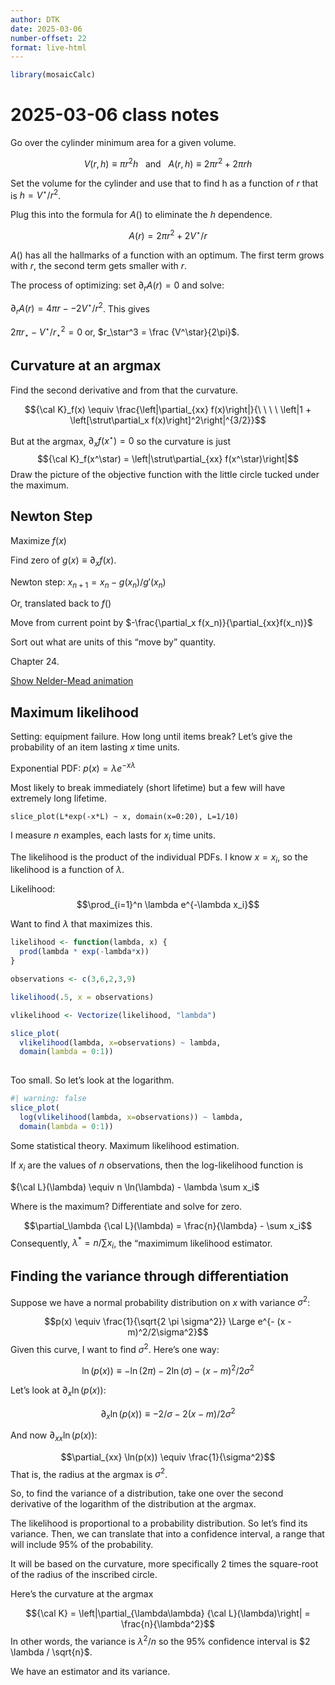 ```yaml
---
author: DTK
date: 2025-03-06
number-offset: 22
format: live-html
---
```


```r
library(mosaicCalc)
```

# 2025-03-06 class notes

Go over the cylinder minimum area for a given volume.

$$V(r, h) \equiv \pi r^2 h \ \ \ \text{and}\ \ \ A(r, h) \equiv 2 \pi r^2 + 2 \pi r h$$

Set the volume for the cylinder and use that to find h as a function of $r$ that is $h = V^\star / r^2$. 

Plug this into the formula for $A()$ to eliminate the $h$ dependence.

$$A(r) = 2 \pi r^2 + 2 V^\star / r$$

$A()$ has all the hallmarks of a function with an optimum. The first term grows with $r$, the second term gets smaller with $r$. 

The process of optimizing: set $\partial_r A(r) = 0$ and solve:

$\partial_r A(r) = 4 \pi r - -2 V^\star /r^2$. This gives

$2 \pi r_\star - V^\star /r^2_\star = 0$ or, $r_\star^3 = \frac {V^\star}{2\pi}$.


## Curvature at an argmax

Find the second derivative and from that the curvature.

$${\cal K}_f(x)  \equiv \frac{\left|\partial_{xx} f(x)\right|}{\ \ \ \ \left|1 + \left[\strut\partial_x f(x)\right]^2\right|^{3/2}}$$

But at the argmax, $\partial_x f(x^\star) = 0$ so the curvature is just 
$${\cal K}_f(x^\star) = \left|\strut\partial_{xx} f(x^\star)\right|$$
Draw the picture of the objective function with the little circle tucked under the maximum. 

## Newton Step


Maximize $f(x)$

Find zero of $g(x) \equiv \partial_x f(x)$.

Newton step: $x_{n+1} = x_n - g(x_n) / g'(x_n)$

Or, translated back to $f()$

Move from current point by $-\frac{\partial_x f(x_n)}{\partial_{xx}f(x_n)}$

Sort out what are units of this "move by" quantity.

Chapter 24.

[Show Nelder-Mead animation](https://www.youtube.com/watch?v=j2gcuRVbwR0) 

## Maximum likelihood

Setting: equipment failure. How long until items break? Let's give the probability of an item lasting $x$ time units.

Exponential PDF: $p(x) = \lambda e^{-x \lambda}$

Most likely to break immediately (short lifetime) but a few will have extremely long lifetime. 

```webr-r
slice_plot(L*exp(-x*L) ~ x, domain(x=0:20), L=1/10)
```


I measure $n$ examples, each lasts for $x_i$ time units.

The likelihood is the product of the individual PDFs. I know $x=x_i$, so the likelihood is a function of $\lambda$. 

Likelihood: $$\prod_{i=1}^n \lambda e^{-\lambda x_i}$$

Want to find $\lambda$ that maximizes this. 

```r
likelihood <- function(lambda, x) {
  prod(lambda * exp(-lambda*x))
}

observations <- c(3,6,2,3,9)

likelihood(.5, x = observations)

vlikelihood <- Vectorize(likelihood, "lambda")

slice_plot(
  vlikelihood(lambda, x=observations) ~ lambda, 
  domain(lambda = 0:1))
  

```

Too small. So let's look at the logarithm.

```r
#| warning: false
slice_plot(
  log(vlikelihood(lambda, x=observations)) ~ lambda, 
  domain(lambda = 0:1))
```

Some statistical theory. Maximum likelihood estimation.

If $x_i$ are the values of $n$ observations, then the log-likelihood function is

${\cal L}(\lambda) \equiv n \ln(\lambda) - \lambda \sum x_i$

Where is the maximum? Differentiate and solve for zero.

$$\partial_\lambda {\cal L}(\lambda) = \frac{n}{\lambda} -  \sum x_i$$
Consequently, $\lambda^* = n / \sum x_i$, the "maximimum likelihood estimator.

## Finding the variance through differentiation

Suppose we have a normal probability distribution on $x$ with variance $\sigma^2$:

$$p(x) \equiv \frac{1}{\sqrt{2 \pi \sigma^2}} \Large e^{- (x - m)^2/2\sigma^2}$$
Given this curve, I want to find $\sigma^2$. Here's one way:

$$\ln(p(x)) \equiv - \ln(2\pi) -2 \ln(\sigma) - (x-m)^2/2\sigma^2$$

Let's look at $\partial_x \ln(p(x))$:

$$\partial_x \ln(p(x)) \equiv  -2 /\sigma - 2 (x-m)/2\sigma^2$$

And now $\partial_{xx} \ln(p(x))$:

$$\partial_{xx} \ln(p(x)) \equiv  \frac{1}{\sigma^2}$$
That is, the radius at the argmax is $\sigma^2$.

So, to find the variance of a distribution, take one over the second derivative of the logarithm of the distribution at the argmax.

The likelihood is proportional to a probability distribution. So let's find its variance. Then, we can translate that into a confidence interval, a range that will include 95% of the probability.

It will be based on the curvature, more specifically 2 times the square-root of the radius of the inscribed circle. 

Here's the curvature at the argmax

$${\cal K} = \left|\partial_{\lambda\lambda} {\cal L}(\lambda)\right| = \frac{n}{\lambda^2}$$
In other words, the variance is $\lambda^2 / n$ so the 95% confidence interval is $2 \lambda / \sqrt{n}$.

We have an estimator and its variance.


